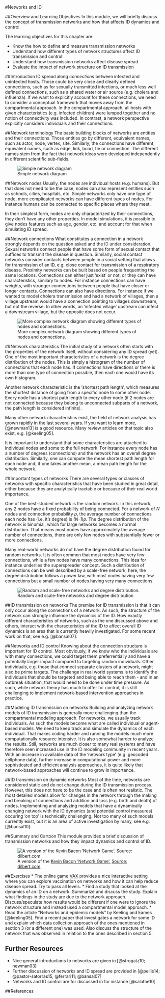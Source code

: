 #Networks and ID

##Overview and Learning Objectives
In this module, we will briefly discuss the concept of transmission networks and how that affects ID dynamics and control.


The learning objectives for this chapter are:

* Know the how to define and measure transmission networks
* Understand how different types of network structures affect ID transmission and control
* Understand how transmission networks affect disease spread
* Evaluate the impact of network structure on ID transmission


##Introduction
ID spread along _connections_ between infected and uninfected hosts. Those could be very close and clearly defined connections, such as for sexually transmitted infections, or much less well defined connections, such as a shared water or air source (e.g. cholera and influenza). If we want to explicitly account for these connections, we need to consider a conceptual framework that moves away from the compartmental approach. In the compartmental approach, all hosts with given characteristics (e.g. infected children) were lumped together and no notion of connectivity was included. In contrast, a network perspective explicitly considers individuals and their connections. 


##Network terminology
The basic building blocks of networks are entities and their connections. Those entities go by different, equivalent names, such as actor, node, vertex, site. Similarly, the connections have different, equivalent names, such as edge, link, bond, tie or connection. The different names stem from the fact that network ideas were developed independently in different scientific sub-fields.

![Simple network diagram](./images/network-diagram.png)

##Network nodes
Usually, the nodes are individual hosts (e.g. humans). But that does not need to be the case, nodes can also represent entities such as schools, cities, hospitals, etc. Simple networks only have one type of node, more complicated networks can have different types of nodes. For instance humans can be connected to specific places where they meet.

In their simplest form, nodes are only characterized by their connections, they don't have any other properties. In model simulations, it is possible to give nodes features such as age, gender, etc. and account for that when simulating ID spread.


##Network connections
What constitutes a connection in a network strongly depends on the question asked and the ID under consideration. Sexual networks connect people that have some form of sexual contact that suffices to transmit the disease in question. Similarly, social contact networks consider contacts between people in a social setting that allows for transmission of an ID, e.g. close contact for transmission of a respiratory disease. Proximity networks can be built based on people frequenting the same locations. Connections can either just 'exist' or not, or they can have characteristics, similary to nodes. For instance connections can have weights, with stronger connections between people that have closer or longer contacts. Connections can also have directions. For instance if we wanted to model cholera transmission and had a network of villages, then a village upstream would have a connection pointing to villages downstream, but not the reverse. In other words, an 'infected village' upstream can infect a downstream village, but the opposite does not occur.

![More complex network diagram showing different types of nodes and connections.](./images/complex-network-diagram.png)



##Network characteristics
The initial study of a network often starts with the properties of the network itself, without considering any ID spread (yet). One of the most important characteristics of a network is the degree distribution of the nodes. This is simply a histogram of the number of connections that each node has. If connections have directions or there is more than one type of connection possible, then each one would have its own histogram. 

Another network characteristic is the 'shortest path length', which measures the shortest distance of going from a specific node to some other node. Every node has a shortest path length to every other node (if 2 nodes are not connected because they belong to unconnected subparts of a network, the path length is considered infinite).

Many other network characteristics exist, the field of network analysis has grown rapidly in the last several years. If you want to learn more, [@newman13] is a good resource. Many review articles on that topic also exist, e.g. [@keeling05]. 

It is important to understand that some characteristics are attached to individual nodes and some to the full network. For instance every node has a number of degrees (connections) and the network has an overall degree distribution. Similarly, one can compute the mean shortest path length for each node and, if one takes another mean, a mean path length  for the whole network. 



##Important types of networks
There are several types or classes of networks with specific characteristics that have been studied in great detail, either because they are analytically tractable or because of their real world importance.

One of the best-studied network is the random network. In this network, any 2 nodes have a fixed probability of being connected. For a network of _N_ nodes and connection probability _p_, the average number of connections each node has (i.e. it's degree) is _(N-1)p_. The degree distribution of the network is binomial, which for large networks becomes a normal distribution. That means most nodes have approximately the average number of connections, there are only few nodes with substantially fewer or more connections.

Many real-world networks do not have the degree distribution found for random networks. It is often common that most nodes have very few connections, while a few nodes have many connections. This idea for instance underlies the superspreader concept. Such a distribution of connections can be well described by a scale-free network, here, the degree distribution follows a power law, with most nodes having very few connections but a small number of nodes having very many connections.


![Random and scale-free networks and degree distribution.](./images/network-examples.png)



##ID transmission on networks
The premise for ID transmission is that it can only occur along the connections of a network. As such, the structure of the network can strongly influence the dynamics of the ID. How exactly different characteristics of networks, such as the one discussed above and others, interact with the characteristics of the ID to affect overall ID dynamics is an area that is currently heavily investigated. For some recent work on that, see e.g. [@bansal07]. 

##Networks and ID control
Knowing about the connection structure is important for ID control. Most obviously, if we know who the individuals are with many connections, we could target them preferrentially and have a potentially larger impact compared to targeting random individuals. Other individuals, e.g. those that connect separate clusters of a network, might also be prime targets. The challenge in real world systems is to identify the individuals that should be targeted and being able to reach them - and in an outbreak situation, that would need to be done under time pressure. As such, while network theory has much to offer for control, it is still challenging to implement network-based intervention approaches in practice.


##Modeling ID transmission on networks
Building and analyzing network models of ID transmission is generally more challenging than the compartmental modeling approach. For networks, we usually track individuals. As such the models become what are called individual or agent-based models. We need to keep track and simulate the dynamics of each individual. That makes coding harder and running the models much more computationally resource intensive. It is also somewhat harder to analyze the results. Still, networks are much closer to many real systems and have therefore seen increased use in the ID modeling community in recent years. With an increase in available data of the 'network type' (e.g. geocoded cellphone data), further increase in computational power and more sophisticated and efficient analysis approaches, it is quite likely that network-based approaches will continue to grow in importance.


##ID transmission on dynamic networks
Most of the time, networks are considered static and do not change during the ID transmission process. However, this does not have to be the case and is often not realistic. The most detailed models allow for changes in the network through the making and breaking of connections and addition and loss (e.g. birth and death) of nodes. Implementing and analyzing models that have a dynamically changing network with the ID dynamics (and potential control measures) occuring 'on top' is technically challenging. Not too many of such models currently exist, but it is an area of active investigation by many, see e.g. [@bansal10].



##Summary and Cartoon
This module provided a brief discussion of transmission networks and how they impact dynamics and control of ID.

![A version of the [Kevin Bacon 'Network Game'.](https://en.wikipedia.org/wiki/Six_Degrees_of_Kevin_Bacon) [Source: dilbert.com](www.dilbert.com)](../media/dilbert_degreesofseparation.gif)


##Exercises
* The online game [VAX](http://vax.herokuapp.com/) provides a nice interactive setting where you can explore vaccination on networks and how it can help reduce disease spread. Try to pass all levels.
* Find a study that looked at the dynamics of an ID on a network. Summarize and discuss the study. Explain what findings in the study are due to the network approach. Discuss/speculate how results would be different if one were to ignore the network structure and instead used a compartmental model approach.
* Read the article "Networks and epidemic models" by Keeling and Eames [@keeling05]. Find a recent paper that investigates a network for some ID and explain which data collection approach of the ones mentioned in section 3 (or a different one) was used. Also discuss the structure of the network that was observed in relation to the ones described in section 5.



## Further Resources
* Nice general introductions to networks are given in [@strogatz10; newman03]
* Further discussion of networks and ID spread are provided in [@pellis14; @pastor-satorras15; @ferrari11; @bansal07]
* Networks and ID control are for discussed in for instance [@salathe10].


##References



